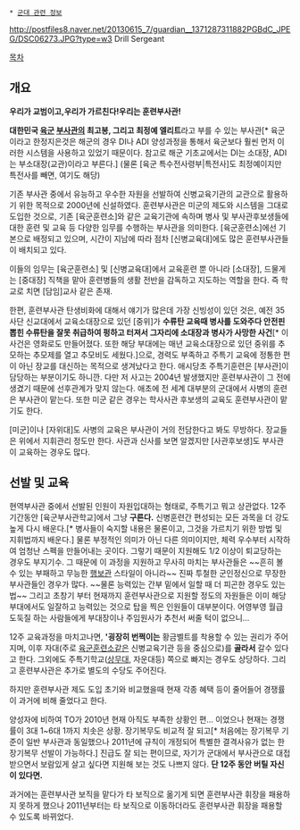  * [[군대 관련 정보]]

http://postfiles8.naver.net/20130615_7/guardian__1371287311882PGBdC_JPEG/DSC06273.JPG?type=w3
Drill Sergeant

[[목차]]
== 개요 ==
'''우리가 교범이고,우리가 가르친다!우리는 훈련부사관!'''

'''대한민국 [[육군]] [[부사관]]의 최고봉, 그리고 최정예 엘리트'''라고 부를 수 있는 부사관[* 육군이라고 한정지은것은 해군의 경우 DI나 ADI 양성과정을 통해서 육군보다 훨씬 먼저 이러한 시스템을 사용하고 있었기 때문이다. 참고로 해군 기초교에서는 DI는 소대장, ADI는 부소대장(교관)이라고 부른다.]
(물론 [육군 특수전사령부|특전사]도 최정예이지만 특전사를 빼면, 여기도 해당)

기존 부사관 중에서 유능하고 우수한 자원을 선발하여 신병교육기관의 교관으로 활용하기 위한 목적으로 2000년에 신설하였다. 훈련부사관은 미군의 제도와 시스템을 그대로 도입한 것으로, 기존 [육군훈련소]와 같은 교육기관에 속하며 병사 및 부사관후보생들에 대한 훈련 및 교육 등 다양한 임무를 수행하는 부사관을 의미한다. [육군훈련소]에선 기본으로 배정되고 있으며, 시간이 지남에 따라 점차 [신병교육대]에도 많은 훈련부사관들이 배치되고 있다.

이들의 임무는 [육군훈련소] 및 [신병교육대]에서 교육훈련 뿐 아니라 [소대장], 드물게는 [중대장] 직책을 맡아 훈련병들의 생활 전반을 감독하고 지도하는 역할을 한다. 즉 학교로 치면 [담임]교사 같은 존재.

한편, 훈련부사관 탄생비화에 대해서 얘기가 많은데 가장 신빙성이 있던 것은, 예전 35사단 신교대에서 교육소대장으로 있던 [중위]가 '''수류탄 교육때 병사를 도와주다 안전핀 뽑힌 수류탄을 잘못 취급하여 펑하고 터져서 그자리에 소대장과 병사가 사망한 사건'''[* 이 사건은 영화로도 만들어졌다. 또한 해당 부대에는 매년 교육소대장으로 있던 중위를 추모하는 추모제를 열고 추모비도 세웠다.]으로, 경력도 부족하고 주특기 교육에 정통한 편이 아닌 장교를 대신하는 목적으로 생겨났다고 한다. 애시당초 주특기훈련은 [부사관]이 담당하는 부분이기도 하니깐. 다만 저 사고는 2004년 발생했지만 훈련부사관이 그 전에 생겼기 때문에 선후관계가 맞지 않는다. 애초에 전 세계 대부분의 군대에서 사병의 훈련은 부사관이 맡는다. 또한 미군 같은 경우는 학사사관 후보생의 교육도 훈련부사관이 맡기도 한다. 

[미군]이나 [자위대]도 사병의 교육은 부사관이 거의 전담한다고 봐도 무방하다. 장교들은 위에서 지휘관리 정도만 한다. 사관과 신사를 보면 알겠지만 [사관후보생]도 부사관이 교육하는 경우도 많다.
== 선발 및 교육 ==
현역부사관 중에서 선발된 인원이 자원입대하는 형태로, 주특기고 뭐고 상관없다. 12주 기간동안 [육군부사관학교]에서 그냥 '''구른다.''' 신병훈련간 편성되는 모든 과목을 더 강도높게 다시 배운다.[* 병사들이 숙지할 내용은 물론이고, 그것을 가르치기 위한 방법 및 지휘법까지 배운다.] 물론 부정적인 의미가 아닌 다른 의미이지만, 체력 우수부터 시작하여 엄청난 스펙을 만들어내는 곳이다. 그렇기 때문이 지원해도 1/2 이상이 퇴교당하는 경우도 부지기수. 그 때문에 이 과정을 지원하고 무사히 마치는 부사관들은 ~~흔히 볼 수 있는 부패하고 무능한 [[행보관]] 스타일이 아니라~~ 진짜 투철한 군인정신으로 무장한 부사관들인 경우가 많다. ~~물론 능력있는 간부 밑에서 일할 때 더 피곤한 경우도 있는 법~~ 그리고 초창기 부터 현재까지 훈련부사관으로 지원할 정도의 자원들은 이미 해당 부대에서도 일잘하고 능력있는 것으로 탑을 찍은 인원들이 대부분이다. 어영부영 월급 도둑질 하는 사람들에게 부대장이나 주임원사가 추천서 써줄 턱이 없으니... 

12주 교육과정을 마치고나면, ''''굉장히 번쩍이는''' 황금벨트를 착용할 수 있는 권리가 주어지며, 이후 자대(주로 [[육군훈련소]]같은 신병교육기관 등을 중심으로)를 '''골라서''' 갈수 있다고 한다. 그외에도 주특기학교([[상무대]], 자운대등) 쪽으로 빠지는 경우도 상당하다. 그리고 훈련부사관은 추가로 별도의 수당도 주어진다. 

하지만 훈련부사관 제도 도입 초기와 비교했을때 현재 각종 혜택 등이 줄어들어 경쟁률이 과거에 비해 줄었다고 한다.

양성자에 비하여 TO가 2010년 현재 아직도 부족한 상황인 편... 이었으나 현재는 경쟁률이 3대 1~6대 1까지 치솟은 상황. 장기복무도 비교적 잘 되고[* 처음에는 장기복무 기준이 일반 부사관과 동일했으나 2011년에 규칙이 개정되어 특별한 결격사유가 없는 한 장기복무 선발이 가능하다.] 진급도 잘 되는 편이므로, 자기가 군대에서 부사관으로 대접 받으면서 보람있게 살고 싶다면 지원해 보는 것도 나쁘지 않다. '''단 12주 동안 버틸 자신이 있다면.'''

과거에는 훈련부사관 보직을 맡다가 타 보직으로 옮기게 되면 훈련부사관 휘장을 패용하지 못하게 했으나 2011년부터는 타 보직으로 이동하더라도 훈련부사관 휘장을 패용할 수 있도록 바뀌었다.
